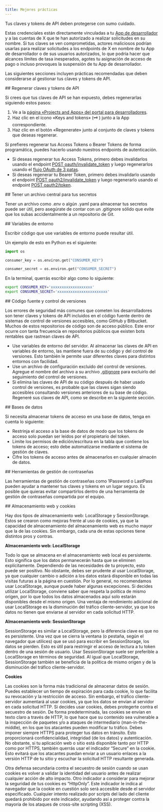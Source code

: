 ```yaml
---
title: Mejores prácticas
---
```



Tus claves y tokens de API deben protegerse con sumo cuidado.

Estas credenciales están directamente vinculadas a tu [App de desarrollador](/es/resources/fundamentals/developer-apps) y a las cuentas de X que te han autorizado a realizar solicitudes en su nombre. Si tus claves se ven comprometidas, actores maliciosos podrían usarlas para realizar solicitudes a los endpoints de X en nombre de tu App de desarrollador o de sus usuarios autorizados, lo que podría hacer que alcances límites de tasa inesperados, agotes tu asignación de acceso de pago o incluso provoques la suspensión de tu App de desarrollador.

Las siguientes secciones incluyen prácticas recomendadas que deben considerarse al gestionar tus claves y tokens de API.

<div id="regenerate-api-keys-and-tokens">
  ## Regenerar claves y tokens de API
</div>

Si crees que tus claves de API se han expuesto, debes regenerarlas siguiendo estos pasos:

1. Ve a la [página «Projects and Apps» del portal para desarrolladores](https://developer.x.com/en/portal/projects-and-apps.html).
2. Haz clic en el ícono «Keys and tokens» (🗝 ) junto a la App correspondiente.
3. Haz clic en el botón «Regenerate» junto al conjunto de claves y tokens que deseas regenerar.

Si prefieres regenerar tus Access Tokens o Bearer Tokens de forma programática, puedes hacerlo usando nuestros endpoints de autenticación.

- Si deseas regenerar tus Access Tokens, primero debes invalidarlos usando el endpoint [POST oauth/invalidate\_token](/es/resources/fundamentals/authentication/api-reference#post-oauth2-invalidate-token) y luego regenerarlos usando el [flujo OAuth de 3 patas](/es/resources/fundamentals/authentication/oauth-1-0a/obtaining-user-access-tokens).
- Si deseas regenerar tu Bearer Token, primero debes invalidarlo usando el endpoint [POST oauth2/invalidate\_token](/es/resources/fundamentals/authentication/api-reference#post-oauth2-invalidate-token) y luego regenerarlo usando el endpoint [POST oauth2/token](/es/resources/fundamentals/authentication/api-reference#post-oauth2-token).

<div id="having-a-central-file-for-your-secrets">
  ## Tener un archivo central para tus secretos
</div>

Tener un archivo como .env o algún .yaml para almacenar tus secretos puede ser útil, pero asegúrate de contar con un .gitignore sólido que evite que los subas accidentalmente a un repositorio de Git. 

<div id="environment-variables">
  ## Variables de entorno
</div>

Escribir código que use variables de entorno puede resultar útil. 

Un ejemplo de esto en Python es el siguiente:

```python
import os

consumer_key = os.environ.get("CONSUMER_KEY")

consumer_secret = os.environ.get("CONSUMER_SECRET")
```

En la terminal, querrás escribir algo como lo siguiente:

```bash
export CONSUMER_KEY='xxxxxxxxxxxxxxxxxxx'
export CONSUMER_SECRET='xxxxxxxxxxxxxxxxxxxxxxx'
```

<div id="source-code-and-version-control">
  ## Código fuente y control de versiones
</div>

Los errores de seguridad más comunes que cometen los desarrolladores son tener claves y tokens de API incluidos en el código fuente dentro de sistemas de control de versiones accesibles, como GitHub y Bitbucket. Muchos de estos repositorios de código son de acceso público. Este error ocurre con tanta frecuencia en repositorios públicos que existen bots rentables que rastrean claves de API.

- Use variables de entorno del servidor. Al almacenar las claves de API en variables de entorno, las mantiene fuera de su código y del control de versiones. Esto también le permite usar diferentes claves para distintos entornos con facilidad.
- Use un archivo de configuración excluido del control de versiones. Agregue el nombre del archivo a su archivo [.gitignore](https://git-scm.com/docs/gitignore) para excluirlo del seguimiento del control de versiones.
- Si elimina las claves de API de su código después de haber usado control de versiones, es probable que las claves sigan siendo accesibles consultando versiones anteriores de su base de código. Regeneré sus claves de API, como se describe en la siguiente sección.

<div id="databases">
  ## Bases de datos
</div>

Si necesita almacenar tokens de acceso en una base de datos, tenga en cuenta lo siguiente:

- Restrinja el acceso a la base de datos de modo que los tokens de acceso solo puedan ser leídos por el propietario del token.
- Limite los permisos de edición/escritura en la tabla que contiene los tokens de acceso; esto debe automatizarse mediante el sistema de gestión de claves.
- Cifre los tokens de acceso antes de almacenarlos en cualquier almacén de datos.

<div id="password-management-tools">
  ## Herramientas de gestión de contraseñas
</div>

Las herramientas de gestión de contraseñas como 1Password o LastPass pueden ayudar a mantener tus claves y tokens en un lugar seguro. Es posible que quieras evitar compartirlos dentro de una herramienta de gestión de contraseñas compartida por el equipo.

<div id="web-storage-cookies">
  ## Almacenamiento web y cookies
</div>

Hay dos tipos de almacenamiento web: LocalStorage y SessionStorage. Estos se crearon como mejoras frente al uso de cookies, ya que la capacidad de almacenamiento del almacenamiento web es mucho mayor que la de las cookies. Sin embargo, cada una de estas opciones tiene distintos pros y contras.
 

**Almacenamiento web: LocalStorage**

Todo lo que se almacena en el almacenamiento web local es persistente. Esto significa que los datos permanecerán hasta que se eliminen explícitamente. Dependiendo de las necesidades de tu proyecto, esto puede ser positivo. No obstante, debes ser prudente al usar LocalStorage, ya que cualquier cambio o adición a los datos estará disponible en todas las visitas futuras a la página en cuestión. Por lo general, no recomendamos usar LocalStorage, aunque puede haber algunas excepciones. Si decides utilizar LocalStorage, conviene saber que respeta la política de mismo origen, por lo que todos los datos almacenados aquí solo estarán disponibles desde el mismo origen. Una ventaja de rendimiento adicional de usar LocalStorage es la disminución del tráfico cliente-servidor, ya que los datos no tienen que enviarse al servidor en cada solicitud HTTP.
 

**Almacenamiento web: SessionStorage**

SessionStorage es similar a LocalStorage, pero la diferencia clave es que no es persistente. Una vez que se cierra la ventana (o pestaña, según el navegador que utilices) que se usó para escribir en SessionStorage, los datos se pierden. Esto es útil para restringir el acceso de lectura a tu token dentro de una sesión de usuario. Usar SessionStorage suele ser preferible a LocalStorage en términos de seguridad. Al igual que LocalStorage, SessionStorage también se beneficia de la política de mismo origen y de la disminución del tráfico cliente-servidor.
 

**Cookies**

Las cookies son la forma más tradicional de almacenar datos de sesión. Puedes establecer un tiempo de expiración para cada cookie, lo que facilita su revocación y la restricción de acceso. Sin embargo, el tráfico cliente-servidor aumentará al usar cookies, ya que los datos se envían al servidor en cada solicitud HTTP. Si decides usar cookies, debes protegerte contra el secuestro de sesión. De forma predeterminada, las cookies se envían en texto claro a través de HTTP, lo que hace que su contenido sea vulnerable a la inspección de paquetes y/o a ataques de intermediario (man-in-the-middle), en los que los atacantes pueden modificar tu tráfico. Debes imponer siempre HTTPS para proteger tus datos en tránsito. Esto proporcionará confidencialidad, integridad (de los datos) y autenticación. No obstante, si tu aplicación web o sitio está disponible tanto por HTTP como por HTTPS, también querrás usar el indicador “Secure” en la cookie. Esto evitará que los atacantes puedan enviar a un usuario enlaces a la versión HTTP de tu sitio y escuchar la solicitud HTTP resultante generada.

Otra defensa secundaria contra el secuestro de sesión cuando se usan cookies es volver a validar la identidad del usuario antes de realizar cualquier acción de alto impacto. Otro indicador a considerar para mejorar la seguridad de tus cookies es “HttpOnly”. Este indicador le indica al navegador que la cookie en cuestión solo será accesible desde el servidor especificado. Cualquier intento realizado por scripts del lado del cliente quedará prohibido por este indicador, ayudando así a proteger contra la mayoría de los ataques de cross-site scripting (XSS).